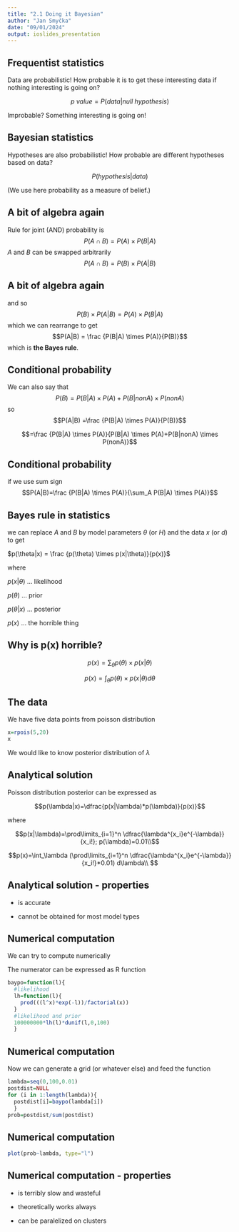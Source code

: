 ```yaml
---
title: "2.1 Doing it Bayesian"
author: "Jan Smyčka"
date: "09/01/2024"
output: ioslides_presentation
---
```


## Frequentist statistics

Data are probabilistic! How probable it is to get these interesting data if nothing interesting is going on?

$$p\ value = P(data|null \ hypothesis)$$

Improbable? Something interesting is going on!

## Bayesian statistics

Hypotheses are also probabilistic! How probable are different hypotheses based on data?

$$P(hypothesis|data)$$

(We use here probability as a measure of belief.)

## A bit of algebra again

Rule for joint (AND) probability is
$$P(A \cap B) = P(A) \times P(B|A)$$
$A$ and $B$ can be swapped arbitrarily
$$P(A \cap B) = P(B) \times P(A|B)$$

## A bit of algebra again
and so
$$P(B) \times P(A|B) = P(A) \times P(B|A)$$
which we can rearrange to get
$$P(A|B) = \frac {P(B|A) \times P(A)}{P(B)}$$
which is **the Bayes rule**.

## Conditional probability
We can also say that
$$P(B)=P(B|A) \times P(A)+P(B|nonA) \times P(nonA)$$
so
$$P(A|B) =\frac {P(B|A) \times P(A)}{P(B)}$$

$$=\frac {P(B|A) \times P(A)}{P(B|A) \times P(A)+P(B|nonA) \times P(nonA)}$$

## Conditional probability
if we use sum sign
$$P(A|B)=\frac {P(B|A) \times P(A)}{\sum_A P(B|A) \times P(A)}$$

## Bayes rule in statistics
we can replace $A$ and $B$ by model parameters $\theta$ (or $H$) and the data $x$ (or $d$) to get 

$p(\theta|x) = \frac {p(\theta) \times p(x|\theta)}{p(x)}$

where

$p(x|\theta)$ ... likelihood

$p(\theta)$ ... prior

$p(\theta|x)$ ... posterior

$p(x)$ ... the horrible thing

## Why is p(x) horrible?

$$p(x)=\sum_\theta p(\theta) \times p(x|\theta)$$

$$p(x)=\int_\theta p(\theta) \times p(x|\theta) d\theta$$

## The data

We have five data points from poisson distribution

```r
x=rpois(5,20)
x
```

We would like to know posterior distribution of $\lambda$

## Analytical solution

Poisson distribution posterior can be expressed as

$$p(\lambda|x)=\dfrac{p(x|\lambda)*p(\lambda)}{p(x)}$$

where

$$p(x|\lambda)=\prod\limits_{i=1}^n \dfrac{\lambda^{x_i}e^{-\lambda}}{x_i!}; p(\lambda)=0.01\\$$


$$p(x)=\int_\lambda (\prod\limits_{i=1}^n \dfrac{\lambda^{x_i}e^{-\lambda}}{x_i!}*0.01)  d\lambda\\ $$

## Analytical solution - properties

- is accurate
 
- cannot be obtained for most model types


## Numerical computation
We can try to compute numerically

The numerator can be expressed as R function

```r
baypo=function(l){
  #likelihood
  lh=function(l){
    prod(((l^x)*exp(-l))/factorial(x))
  }
  #likelihood and prior
  100000000*lh(l)*dunif(l,0,100)
  }
```


## Numerical computation

Now we can generate a grid (or whatever else) and feed the function
```r
lambda=seq(0,100,0.01)
postdist=NULL
for (i in 1:length(lambda)){
  postdist[i]=baypo(lambda[i])
  }
prob=postdist/sum(postdist)

```

## Numerical computation

```r
plot(prob~lambda, type="l")

```

## Numerical computation - properties

 - is terribly slow and wasteful

 - theoretically works always
 
 - can be paralelized on clusters
